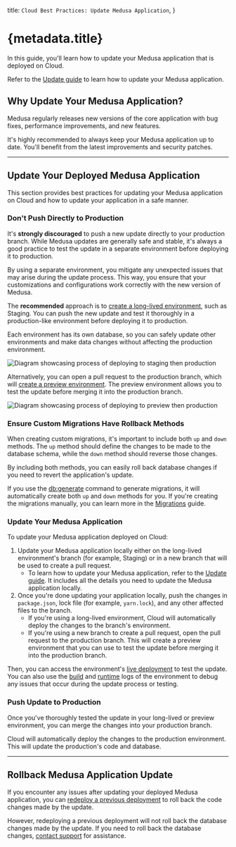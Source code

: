   title: `Cloud Best Practices: Update Medusa Application`,
}

# {metadata.title}

In this guide, you'll learn how to update your Medusa application that is deployed on Cloud.

<Note title="Looking for the general update guide?">

Refer to the [Update guide](!docs!/learn/update) to learn how to update your Medusa application.

</Note>

## Why Update Your Medusa Application?

Medusa regularly releases new versions of the core application with bug fixes, performance improvements, and new features.

It's highly recommended to always keep your Medusa application up to date. You'll benefit from the latest improvements and security patches.

---

## Update Your Deployed Medusa Application

This section provides best practices for updating your Medusa application on Cloud and how to update your application in a safe manner.

### Don't Push Directly to Production

It's **strongly discouraged** to push a new update directly to your production branch. While Medusa updates are generally safe and stable, it's always a good practice to test the update in a separate environment before deploying it to production.

By using a separate environment, you mitigate any unexpected issues that may arise during the update process. This way, you ensure that your customizations and configurations work correctly with the new version of Medusa.

The **recommended** approach is to [create a long-lived environment](../environments/page.mdx#create-a-long-lived-environment), such as Staging. You can push the new update and test it thoroughly in a production-like environment before deploying it to production.

<Note title="Tip">

Each environment has its own database, so you can safely update other environments and make data changes without affecting the production environment.

</Note>

![Diagram showcasing process of deploying to staging then production](https://res.cloudinary.com/dza7lstvk/image/upload/v1750334010/Cloud/deploy-to-staging_d4oyys.jpg)

Alternatively, you can open a pull request to the production branch, which will [create a preview environment](../environments/page.mdx#preview-environments). The preview environment allows you to test the update before merging it into the production branch.

![Diagram showcasing process of deploying to preview then production](https://res.cloudinary.com/dza7lstvk/image/upload/v1750334010/Cloud/deploy-to-preview_plpz9z.jpg)

### Ensure Custom Migrations Have Rollback Methods

When creating custom migrations, it's important to include both `up` and `down` methods. The `up` method should define the changes to be made to the database schema, while the `down` method should reverse those changes.

By including both methods, you can easily roll back database changes if you need to revert the application's update.

If you use the [db\:generate](!resources!/medusa-cli/commands/db#dbgenerate) command to generate migrations, it will automatically create both `up` and `down` methods for you. If you're creating the migrations manually, you can learn more in the [Migrations](!docs!/learn/fundamentals/data-models/write-migration) guide.

### Update Your Medusa Application

To update your Medusa application deployed on Cloud:

1. Update your Medusa application locally either on the long-lived environment's branch (for example, Staging) or in a new branch that will be used to create a pull request.
    - To learn how to update your Medusa application, refer to the [Update guide](!docs!/learn/update). It includes all the details you need to update the Medusa application locally.
2. Once you're done updating your application locally, push the changes in `package.json`, lock file (for example, `yarn.lock`), and any other affected files to the branch.
    - If you're using a long-lived environment, Cloud will automatically deploy the changes to the branch's environment.
    - If you're using a new branch to create a pull request, open the pull request to the production branch. This will create a preview environment that you can use to test the update before merging it into the production branch.

Then, you can access the environment's [live deployment](../deployments/page.mdx#access-live-deployment) to test the update. You can also use the [build](../logs/page.mdx#view-build-logs) and [runtime](../logs/page.mdx#view-runtime-logs) logs of the environment to debug any issues that occur during the update process or testing.

### Push Update to Production

Once you've thoroughly tested the update in your long-lived or preview environment, you can merge the changes into your production branch.

Cloud will automatically deploy the changes to the production environment. This will update the production's code and database.

---

## Rollback Medusa Application Update

If you encounter any issues after updating your deployed Medusa application, you can [redeploy a previous deployment](../deployments/page.mdx#redeploy-a-deployment) to roll back the code changes made by the update.

However, redeploying a previous deployment will not roll back the database changes made by the update. If you need to roll back the database changes, [contact support](../support/page.mdx) for assistance.
